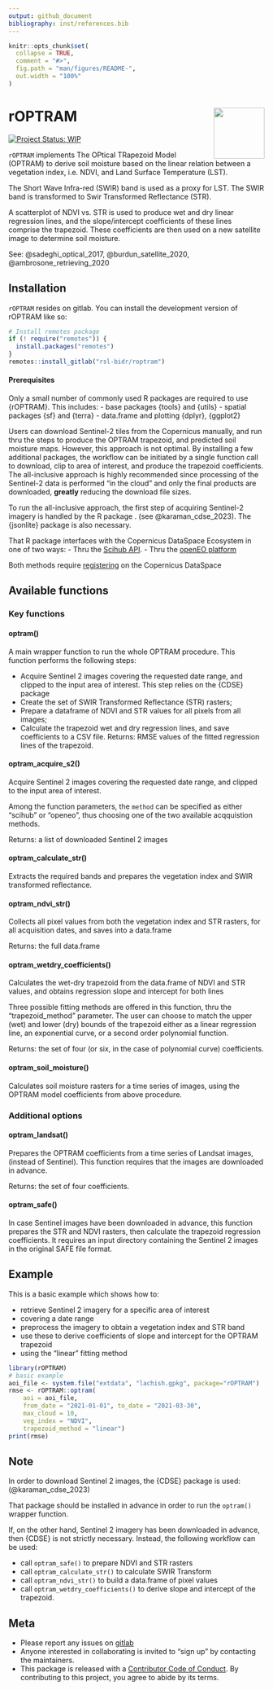 ```yaml
---
output: github_document
bibliography: inst/references.bib
---
```


<!-- README.md is generated from README.Rmd. Please edit that file -->


```r
knitr::opts_chunk$set(
  collapse = TRUE,
  comment = "#>",
  fig.path = "man/figures/README-",
  out.width = "100%"
)
```

# rOPTRAM  <img align="right" width="100" height="100" src="inst/paper/rOPTRAM_logo.jpg">

<!-- badges: start -->
[![Project Status: WIP](https://www.repostatus.org/badges/latest/wip.svg)](https://www.repostatus.org/#wip)
<!-- badges: end -->

`rOPTRAM` implements The OPtical TRapezoid Model (OPTRAM) 
  to derive soil moisture based on the linear relation
  between a vegetation index, i.e. NDVI, and Land Surface Temperature (LST).
  
  The Short Wave Infra-red (SWIR) band is used as a proxy for LST. The SWIR band is transformed to Swir Transformed Reflectance (STR).
  
  A scatterplot of NDVI vs. STR is used to produce wet and dry linear regression lines, and the slope/intercept coefficients of these lines comprise the trapezoid. These coefficients are then used on a new satellite image to determine soil moisture.

  See:  @sadeghi_optical_2017, @burdun_satellite_2020, @ambrosone_retrieving_2020


## Installation

`rOPTRAM` resides on gitlab.
You can install the development version of rOPTRAM like so:

``` r
# Install remotes package
if (! require("remotes")) {
  install.packages("remotes")
}
remotes::install_gitlab("rsl-bidr/roptram")
```

#### Prerequisites

Only a small number of commonly used R packages are required to use {rOPTRAM}. This includes:
 - base packages {tools} and {utils}
 - spatial packages {sf} and {terra}
 - data.frame and plotting {dplyr}, {ggplot2}

Users can download Sentinel-2 tiles from the Copernicus manually, and run thru the steps to produce the OPTRAM trapezoid, and predicted soil moisture maps. However, this approach is not optimal. By installing a few additional packages, the workflow can be initiated by a single function call to download, clip to area of interest, and produce the trapezoid coefficients. The all-inclusive approach is highly recommended since processing of the Sentinel-2 data is performed "in the cloud" and only the final products are downloaded, **greatly** reducing the download file sizes. 

To run the all-inclusive approach, the first step of acquiring Sentinel-2 imagery is handled by the R package \CRANpkg{CDSE}. (see @karaman_cdse_2023). The {jsonlite} package is also necessary.

That R package interfaces with the Copernicus DataSpace Ecosystem in one of two ways:
 - Thru the [Scihub API](https://shapps.dataspace.copernicus.eu/dashboard/#/).
 - Thru the [openEO platform](https://openeo.dataspace.copernicus.eu/) 
 
Both methods require [registering](https://dataspace.copernicus.eu/) on the Copernicus DataSpace 

## Available functions

### Key functions

#### optram()
A main wrapper function to run the whole OPTRAM procedure. 
This function performs the following steps:

  - Acquire Sentinel 2 images covering the requested date range, and clipped to the input area of interest. This step relies on the {CDSE} package
  - Create the set of SWIR Transformed Reflectance (STR) rasters;
  - Prepare a dataframe of NDVI and STR values for all pixels from all images;
  - Calculate the trapezoid wet and dry regression lines, and save coefficients to a CSV file.
Returns: RMSE values of the fitted regression lines of the trapezoid.


#### optram_acquire_s2()
Acquire Sentinel 2 images covering the requested date range, and clipped to the input area of interest.

Among the function parameters, the `method` can be specified as either "scihub" or "openeo", thus choosing one of the two available acqquistion methods.

Returns: a list of downloaded Sentinel 2 images


#### optram_calculate_str()
Extracts the required bands and prepares the vegetation index and SWIR transformed reflectance.

#### optram_ndvi_str()
Collects all pixel values from both the vegetation index and STR rasters, for all acquisition dates, and saves into a data.frame

Returns: the full data.frame


#### optram_wetdry_coefficients()
Calculates the wet-dry trapezoid from the data.frame of NDVI and STR values, and obtains regression slope and intercept for both lines

Three possible fitting methods are offered in this function, thru the "trapezoid_method" parameter. The user can choose to match the upper (wet) and lower (dry) bounds of the trapezoid either as a linear regression line, an exponential curve, or a second order polynomial function.

Returns: the set of four (or six, in the case of polynomial curve) coefficients.


#### optram_soil_moisture()
Calculates soil moisture rasters for a time series of images, using the OPTRAM model coefficients from above procedure.

### Additional options

#### optram_landsat()
Prepares the OPTRAM coefficients from a time series of Landsat images, (instead of Sentinel). This function requires that the images are downloaded in advance.

Returns: the set of four coefficients.


#### optram_safe()
In case Sentinel images have been downloaded in advance, this function prepares the STR and NDVI rasters, then calculate the trapezoid regression coefficients. It requires an input directory containing the Sentinel 2 images in the original SAFE file format.


## Example

This is a basic example which shows how to:

  - retrieve Sentinel 2 imagery for a specific area of interest
  - covering a date range
  - preprocess the imagery to obtain a vegetation index and STR band
  - use these to derive coefficients of slope and intercept for the OPTRAM trapezoid
  - using the "linear" fitting method

```r
library(rOPTRAM)
# basic example
aoi_file <- system.file("extdata", "lachish.gpkg", package="rOPTRAM")
rmse <- rOPTRAM::optram(
    aoi = aoi_file,
    from_date = "2021-01-01", to_date = "2021-03-30",
    max_cloud = 10,
    veg_index = "NDVI",
    trapezoid_method = "linear")
print(rmse)
```

## Note

In order to download Sentinel 2 images, the {CDSE} package is used: (@karaman_cdse_2023)

That package should be installed in advance in order to run the `optram()` wrapper function.

If, on the other hand, Sentinel 2 imagery has been downloaded in advance, then {CDSE} is not strictly necessary.
Instead, the following workflow can be used:

  - call `optram_safe()` to prepare NDVI and STR rasters
  - call `optram_calculate_str()` to calculate SWIR Transform
  - call `optram_ndvi_str()` to build a data.frame of pixel values
  - call `optram_wetdry_coefficients()` to derive slope and intercept of the trapezoid. 

## Meta

  - Please report any issues on [gitlab](https://gitlab.com/rsl-bidr/roptram/-/issues)
  - Anyone interested in collaborating is invited to "sign up" by contacting the maintainers.
  - This package is released with a [Contributor Code of Conduct](https://github.com/ropensci/.github/blob/master/CODE_OF_CONDUCT.md). By contributing to this project, you agree to abide by its terms.

